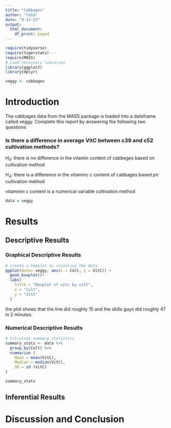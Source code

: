 ```yaml
---
title: "Cabbages"
author: "leia"
date: "9-13-23"
output:
  html_document:
    df_print: paged
---
```


```r
require(tidyverse)
require(tigerstats)---
require(MASS)
# Load necessary libraries
library(ggplot2)
library(dplyr)

veggy <- cabbages
```

# Introduction

<!--In this section you explain what you are trying to show.  Where did the data come from?  What is the research or other question you are trying to answer?!-->
 The cabbages data from the MASS package is loaded into a dataframe called veggy. Complete this report by answering the following two questions  
 
### Is there a difference in average VitC between c39 and c52 cultivation methods?  

$H_0$: there is no difference in the vitamin content of cabbeges based on cultivation method 

$H_A$: there is a difference in the vitaminc c content of cabbages based pn cultivation method

<!--Decide on your methods:  use "variable analysis" or other appropriate descriptors.  Make sure to choose at least one graphical method and at least one numerical method.!-->


vitammin c content is a numerical variable cultivation method 

```r
data = veggy 

```



# Results
<!--Divide this section into two sub-sections:  One for your descriptive  results and one for your inferential results.!-->

## Descriptive Results

### Graphical Descriptive Results

<!--Graphical results here.  Make sure to show your code.  Provide appropriate labels for axes, giving units if possible, and provide a good title for the graph, too.  Use the graphical results to describe the patterns if any that exist in the data as focused toward the research question!--> 

```r
# create a boxplot to visualize the data
ggplot(data= veggy, aes(x = Cult, y = VitC)) +
  geom_boxplot()+ 
  labs(
    title = "Boxplot of vitc by cult",
    x = "Cult",
    y = "VitC"
  )     
```


the plot shows that the line did roughly 15 and the skills guys did roughly 47 in 2 minutes.   

### Numerical Descriptive Results

<!--Numerical results go here. Use the numerical results to describe the patterns if any that exist in the data as focused toward the research question!-->

```r
# Calculate summary statistics 
summary_stats <- data %>%
  group_by(Cult) %>%
  summarise (
    Mean = mean(VitC),
    Median = median(VitC), 
    SD = sd (VitC)
) 

summary_stats 
```



## Inferential Results

<!--State hypothesis clearly.  Make sure your discussion of the inferential test covers all the aspects that the test output produces, such as test statistic, p-value etc.  Make a decision about the null hypothesis, explain the assumptions on which the selected test/procedure was based, and why the chosen procedure satisfys the assumptions and is appropriate to answer the research question!-->


# Discussion and Conclusion

<!--Discussion and conclusion here.  If you found a relationship be sure to consider whether the relationship occurs because one of the variavbles causes the other, or whether they perhasps are related for some other reason.  Watch the chapter 6 videos from the GeorgeTown videos collection.!-->
